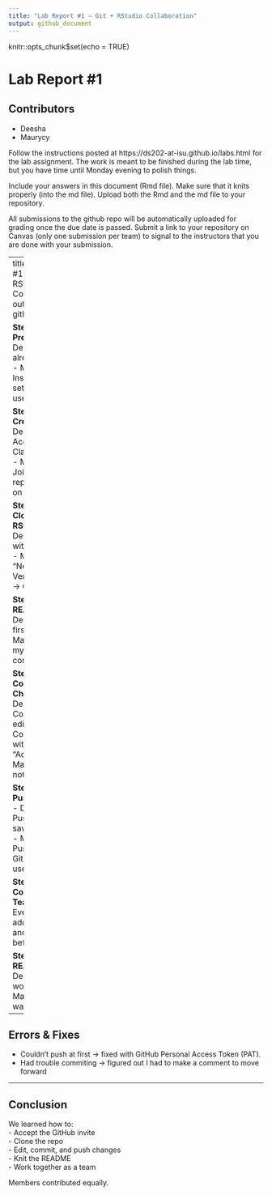 ```yaml
---
title: "Lab Report #1 – Git + RStudio Collaboration"
output: github_document
---
```

<!-- README.md is generated from README.Rmd. Please edit the README.Rmd file -->

knitr::opts_chunk$set(echo = TRUE)

# Lab Report #1
## Contributors
- Deesha  
- Maurycy  

Follow the instructions posted at https://ds202-at-isu.github.io/labs.html for the lab assignment. The work is meant to be finished during the lab time, but you have time until Monday evening to polish things.

Include your answers in this document (Rmd file). Make sure that it knits properly (into the md file). Upload both the Rmd and the md file to your repository.  

All submissions to the github repo will be automatically uploaded for grading once the due date is passed.
Submit a link to your repository on Canvas (only one submission per team) to signal to the instructors that you are done with your submission.

---
title: "Lab Report #1 – Git + RStudio Collaboration"
output: github_document

**Step 12.1 – Prerequisites**  
- Deesha: Git already installed.  
- Maurycy: Installed Git and set up username/email.  

**Step 12.2 – Create Repo**  
- Deesha: Accepted GitHub Classroom invite.  
- Maurycy: Joined Team 10, repo showed up on GitHub.  

**Step 12.3 – Clone Repo in RStudio**  
- Deesha: Cloned with HTTPS link.  
- Maurycy: Used “New Project → Version Control → Git” to clone.  

**Step 12.4 – Edit README.Rmd**  
- Deesha: Added first notes.  
- Maurycy: Added my name under contributors.  

**Step 12.5 – Commit Changes**  
- Deesha: Committed first edit.  
- Maurycy: Committed edit with message “Added Maurycy’s notes.”  

**Step 12.6 – Push to GitHub**  
- Deesha: Pushed changes, saw them online.  
- Maurycy: Pushed with GitHub username  

**Step 12.7 – Collaborate as a Team**  
- Both: Everyone will add their names and edits, pulling before pushing.  

**Step 12.8 – Knit README.Rmd**  
- Deesha: Knit worked fine.  
- Maurycy: Knit was successful.  

---

## Errors & Fixes
- Couldn’t push at first → fixed with GitHub Personal Access Token (PAT).  
- Had trouble commiting → figured out I had to make a comment to move forward

---

## Conclusion
We learned how to:  
- Accept the GitHub invite  
- Clone the repo  
- Edit, commit, and push changes  
- Knit the README  
- Work together as a team  

Members contributed equally.
